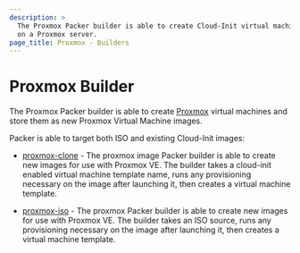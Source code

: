 ```yaml
---
description: >
  The Proxmox Packer builder is able to create Cloud-Init virtual machine images
  on a Proxmox server.
page_title: Proxmox - Builders
---
```


# Proxmox Builder

The Proxmox Packer builder is able to create
[Proxmox](https://www.proxmox.com/en/proxmox-ve) virtual
machines and store them as new Proxmox Virtual Machine images.

Packer is able to target both ISO and existing Cloud-Init images:

- [proxmox-clone](/docs/builders/proxmox/clone) - The proxmox image
  Packer builder is able to create new images for use with
  Proxmox VE. The builder takes a cloud-init enabled virtual machine
  template name, runs any provisioning necessary on the image after
  launching it, then creates a virtual machine template.

- [proxmox-iso](/docs/builders/proxmox/iso) - The proxmox Packer
  builder is able to create new images for use with
  Proxmox VE. The builder takes an ISO source, runs any provisioning
  necessary on the image after launching it, then creates a virtual machine
  template.
